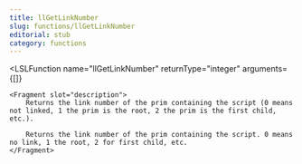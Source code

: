 ```yaml
---
title: llGetLinkNumber
slug: functions/llGetLinkNumber
editorial: stub
category: functions
---
```


<LSLFunction
	name="llGetLinkNumber"
	returnType="integer"
	arguments={[]}
>
	<Fragment slot="description">
		Returns the link number of the prim containing the script (0 means not linked, 1 the prim is the root, 2 the prim is the first child, etc.).
		
		Returns the link number of the prim containing the script. 0 means no link, 1 the root, 2 for first child, etc.
	</Fragment>
</LSLFunction>
